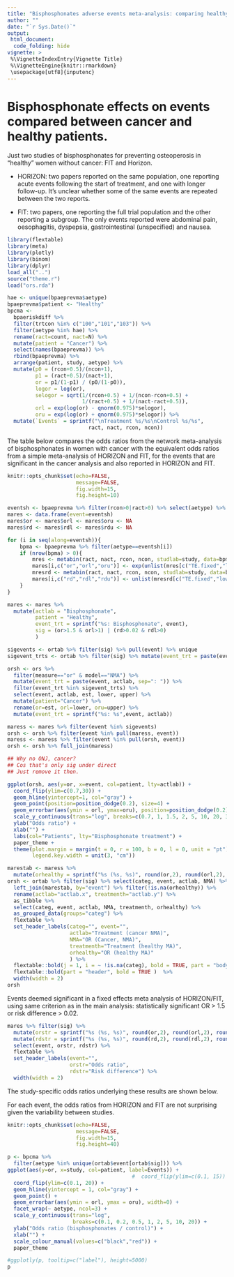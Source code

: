 ```yaml
---
title: "Bisphosphonates adverse events meta-analysis: comparing healthy and cancer patients"
author: ""
date: "`r Sys.Date()`"
output:
 html_document:
  code_folding: hide
vignette: >
 %\VignetteIndexEntry{Vignette Title}
 %\VignetteEngine{knitr::rmarkdown}
 \usepackage[utf8]{inputenc}
---
```


# Bisphosphonate effects on events compared between cancer and healthy patients. 

Just two studies of bisphosphonates for preventing osteoperosis in "healthy" women without cancer: FIT and Horizon.

* HORIZON: two papers reported on the same population, one reporting acute events following the start of treatment, and one with longer follow-up.   It's unclear whether some of the same events are repeated between the two reports. 

* FIT: two papers, one reporting the full trial population and the other reporting a subgroup.  The only events reported were abdominal pain, oesophagitis, dyspepsia, gastrointestinal (unspecified) and nausea.  




```r

library(flextable)
library(meta)
library(plotly)
library(binom) 
library(dplyr) 
load_all("..")
source("theme.r")
load("ors.rda")

hae <- unique(bpaeprevma$aetype) 
bpaeprevma$patient <- "Healthy"
bpcma <-
  bpaeriskdiff %>%
  filter(trtcon %in% c("100","101","103")) %>%
  filter(aetype %in% hae) %>%
  rename(ract=count, nact=N) %>% 
  mutate(patient = "Cancer") %>% 
  select(names(bpaeprevma)) %>% 
  rbind(bpaeprevma) %>%
  arrange(patient, study, aetype) %>%
  mutate(p0 = (rcon+0.5)/(ncon+1),
         p1 = (ract+0.5)/(nact+1),
         or = p1/(1-p1) / (p0/(1-p0)),
         logor = log(or), 
         selogor = sqrt(1/(rcon+0.5) + 1/(ncon-rcon+0.5) +
                        1/(ract+0.5) + 1/(nact-ract+0.5)),
         orl = exp(log(or) - qnorm(0.975)*selogor),
         oru = exp(log(or) + qnorm(0.975)*selogor)) %>%
  mutate(`Events` = sprintf("\nTreatment %s/%s\nControl %s/%s",
                          ract, nact, rcon, ncon))

```

The table below compares the odds ratios from the network meta-analysis of bisphosphonates in women with cancer with the equivalent odds ratios from a simple meta-analysis of HORIZON and FIT, for the events that are significant in the cancer analysis and also reported in HORIZON and FIT. 

```r
knitr::opts_chunk$set(echo=FALSE,
                      message=FALSE,
                      fig.width=15,
                      fig.height=10)
```


```r

eventsh <- bpaeprevma %>% filter(rcon>0|ract>0) %>% select(aetype) %>% unlist %>% as.vector %>% unique
mares <- data.frame(event=eventsh)
mares$or <- mares$orl <- mares$oru <- NA
mares$rd <- mares$rdl <- mares$rdu <- NA

for (i in seq(along=eventsh)){ 
    bpma <- bpaeprevma %>% filter(aetype==eventsh[i])
    if (nrow(bpma) > 0){
        mres <- metabin(ract, nact, rcon, ncon, studlab=study, data=bpma, sm="OR")
        mares[i,c("or","orl","oru")] <- exp(unlist(mres[c("TE.fixed","lower.fixed","upper.fixed")]))
        mresrd <- metabin(ract, nact, rcon, ncon, studlab=study, data=bpma, sm="RD")
        mares[i,c("rd","rdl","rdu")] <- unlist(mresrd[c("TE.fixed","lower.fixed","upper.fixed")])
    }
}

mares <- mares %>%
  mutate(actlab = "Bisphosphonate",
         patient = "Healthy",
         event_trt = sprintf("%s: Bisphosphonate", event),
         sig = (or>1.5 & orl>1) | (rd>0.02 & rdl>0)
         )


```




```r

sigevents <- ortab %>% filter(sig) %>% pull(event) %>% unique
sigevent_trts <- ortab %>% filter(sig) %>% mutate(event_trt = paste(event, actlab, sep=": ")) %>% pull(event_trt) %>% unique

orsh <- ors %>%
  filter(measure=="or" & model=="NMA") %>%
  mutate(event_trt = paste(event, actlab, sep=": ")) %>%
  filter(event_trt %in% sigevent_trts) %>% 
  select(event, actlab, est, lower, upper) %>%
  mutate(patient="Cancer") %>%
  rename(or=est, orl=lower, oru=upper) %>%
  mutate(event_trt = sprintf("%s: %s",event, actlab))

maress <- mares %>% filter(event %in% sigevents)
orsh <- orsh %>% filter(event %in% pull(maress, event))
maress <- maress %>% filter(event %in% pull(orsh, event))
orsh <- orsh %>% full_join(maress)

## Why no ONJ, cancer? 
## Cos that's only sig under direct
## Just remove it then. 

ggplot(orsh, aes(y=or, x=event, col=patient, lty=actlab)) +
  coord_flip(ylim=c(0.7,30)) +
  geom_hline(yintercept=1, col="gray") + 
  geom_point(position=position_dodge(0.2), size=4) +
  geom_errorbar(aes(ymin = orl, ymax=oru), position=position_dodge(0.2), size=2) +
  scale_y_continuous(trans="log", breaks=c(0.7, 1, 1.5, 2, 5, 10, 20, 30)) +
  ylab("Odds ratio") +
  xlab("") +
  labs(col="Patients", lty="Bisphosphonate treatment") +
  paper_theme +
  theme(plot.margin = margin(t = 0, r = 100, b = 0, l = 0, unit = "pt"),
        legend.key.width = unit(3, "cm"))

marestab <- maress %>%
  mutate(orhealthy = sprintf("%s (%s, %s)", round(or,2), round(orl,2), round(oru,2)))
orsh <- ortab %>% filter(sig) %>% select(categ, event, actlab, NMA) %>%
  left_join(marestab, by="event") %>% filter(!is.na(orhealthy)) %>%
  rename(actlab="actlab.x", treatmenth="actlab.y") %>% 
  as_tibble %>%
  select(categ, event, actlab, NMA, treatmenth, orhealthy) %>%
  as_grouped_data(groups="categ") %>%
  flextable %>% 
  set_header_labels(categ="", event="",
                    actlab="Treatment (cancer NMA)",
                    NMA="OR (Cancer, NMA)",
                    treatmenth="Treatment (healthy MA)",
                    orhealthy="OR (healthy MA)"
                    ) %>% 
  flextable::bold(j = 1, i = ~ !is.na(categ), bold = TRUE, part = "body" ) %>%
  flextable::bold(part = "header", bold = TRUE )  %>%
  width(width = 2)
orsh

```

Events deemed significant in a fixed effects meta analysis of HORIZON/FIT, using same criterion as in the main analysis: statistically significant OR > 1.5 or risk difference > 0.02. 

```r

mares %>% filter(sig) %>%
  mutate(orstr = sprintf("%s (%s, %s)", round(or,2), round(orl,2), round(oru,2))) %>%
  mutate(rdstr = sprintf("%s (%s, %s)", round(rd,2), round(rdl,2), round(rdu,2))) %>%
  select(event, orstr, rdstr) %>%
  flextable %>% 
  set_header_labels(event="",
                    orstr="Odds ratio",
                    rdstr="Risk difference") %>% 
  width(width = 2)

```

The study-specific odds ratios underlying these results are shown below.

For each event, the odds ratios from HORIZON and FIT are not surprising given the variability between studies.

```r
knitr::opts_chunk$set(echo=FALSE,
                      message=FALSE,
                      fig.width=15,
                      fig.height=40)
```

```r

p <- bpcma %>%
  filter(aetype %in% unique(ortab$event[ortab$sig])) %>% 
ggplot(aes(y=or, x=study, col=patient, label=Events)) +
                                        #  coord_flip(ylim=c(0.1, 15)) +
  coord_flip(ylim=c(0.1, 20)) +
  geom_hline(yintercept = 1, col="gray") + 
  geom_point() +
  geom_errorbar(aes(ymin = orl, ymax = oru), width=0) +
  facet_wrap(~ aetype, ncol=3) + 
  scale_y_continuous(trans="log", 
                     breaks=c(0.1, 0.2, 0.5, 1, 2, 5, 10, 20)) +
  ylab("Odds ratio (bisphosphonates / control)") +
  xlab("") +
  scale_colour_manual(values=c("black","red")) +
  paper_theme

#ggplotly(p, tooltip=c("label"), height=5000)
p
```
